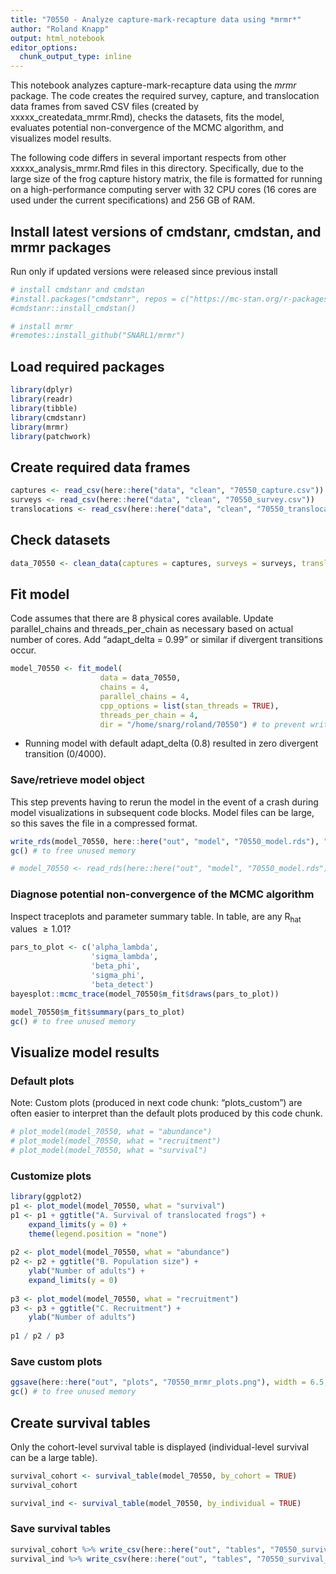 ```yaml
---
title: "70550 - Analyze capture-mark-recapture data using *mrmr*"
author: "Roland Knapp"
output: html_notebook
editor_options: 
  chunk_output_type: inline
---
```

This notebook analyzes capture-mark-recapture data using the *mrmr* package. The code creates the required survey, capture, and translocation data frames from saved CSV files (created by xxxxx_createdata_mrmr.Rmd), checks the datasets, fits the model, evaluates potential non-convergence of the MCMC algorithm, and visualizes model results. 

The following code differs in several important respects from other xxxxx_analysis_mrmr.Rmd files in this directory. 
Specifically, due to the large size of the frog capture history matrix, the file is formatted for running on a high-performance computing server with 32 CPU cores (16 cores are used under the current specifications) and 256 GB of RAM.  

## Install latest versions of cmdstanr, cmdstan, and mrmr packages
Run only if updated versions were released since previous install
```r
# install cmdstanr and cmdstan
#install.packages("cmdstanr", repos = c("https://mc-stan.org/r-packages/", getOption("repos")))
#cmdstanr::install_cmdstan()

# install mrmr
#remotes::install_github("SNARL1/mrmr")
```

## Load required packages
```r
library(dplyr)
library(readr)
library(tibble)
library(cmdstanr)
library(mrmr)
library(patchwork)
```

## Create required data frames
```r
captures <- read_csv(here::here("data", "clean", "70550_capture.csv"))
surveys <- read_csv(here::here("data", "clean", "70550_survey.csv"))
translocations <- read_csv(here::here("data", "clean", "70550_translocation.csv"))
```

## Check datasets
```r
data_70550 <- clean_data(captures = captures, surveys = surveys, translocations = translocations)
```

## Fit model
Code assumes that there are 8 physical cores available. Update parallel_chains and threads_per_chain as necessary based on actual number of cores. 
Add "adapt_delta = 0.99" or similar if divergent transitions occur. 
```r
model_70550 <- fit_model(
                    data = data_70550, 
                    chains = 4, 
                    parallel_chains = 4, 
                    cpp_options = list(stan_threads = TRUE),
                    threads_per_chain = 4,
                    dir = "/home/snarg/roland/70550") # to prevent writing to a locked system directory 
```
* Running model with default adapt_delta (0.8) resulted in zero divergent transition (0/4000).

### Save/retrieve model object
This step prevents having to rerun the model in the event of a crash during model visualizations in subsequent code blocks. Model files can be large, so this saves the file in a compressed format.
```r
write_rds(model_70550, here::here("out", "model", "70550_model.rds"), "xz", compression = 9L)
gc() # to free unused memory
```
```r
# model_70550 <- read_rds(here::here("out", "model", "70550_model.rds"))
```

### Diagnose potential non-convergence of the MCMC algorithm
Inspect traceplots and parameter summary table. In table, are any R~hat~ values $\ge 1.01$?
```r
pars_to_plot <- c('alpha_lambda', 
                  'sigma_lambda', 
                  'beta_phi', 
                  'sigma_phi', 
                  'beta_detect')
bayesplot::mcmc_trace(model_70550$m_fit$draws(pars_to_plot))

model_70550$m_fit$summary(pars_to_plot)
gc() # to free unused memory
```

## Visualize model results
### Default plots
Note: Custom plots (produced in next code chunk: "plots_custom") are often easier to interpret than the default plots produced by this code chunk.
```r
# plot_model(model_70550, what = "abundance")
# plot_model(model_70550, what = "recruitment")
# plot_model(model_70550, what = "survival")
```

### Customize plots
```r
library(ggplot2)
p1 <- plot_model(model_70550, what = "survival") 
p1 <- p1 + ggtitle("A. Survival of translocated frogs") +
    expand_limits(y = 0) +
    theme(legend.position = "none")
  
p2 <- plot_model(model_70550, what = "abundance") 
p2 <- p2 + ggtitle("B. Population size") +
    ylab("Number of adults") + 
    expand_limits(y = 0)
  
p3 <- plot_model(model_70550, what = "recruitment")
p3 <- p3 + ggtitle("C. Recruitment") +
    ylab("Number of adults")
  
p1 / p2 / p3
```

### Save custom plots
```r
ggsave(here::here("out", "plots", "70550_mrmr_plots.png"), width = 6.5, height = 7.2)
gc() # to free unused memory
```

## Create survival tables
Only the cohort-level survival table is displayed (individual-level survival can be a large table).
```r
survival_cohort <- survival_table(model_70550, by_cohort = TRUE)
survival_cohort

survival_ind <- survival_table(model_70550, by_individual = TRUE) 
```

### Save survival tables
```r
survival_cohort %>% write_csv(here::here("out", "tables", "70550_survival_cohort.csv"))
survival_ind %>% write_csv(here::here("out", "tables", "70550_survival_ind.csv"))
```
